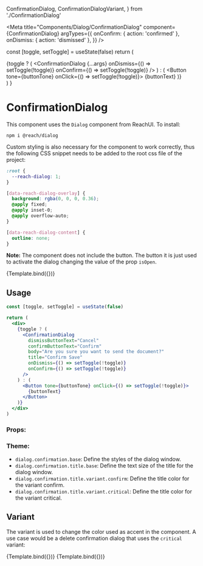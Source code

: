   ConfirmationDialog,
  ConfirmationDialogVariant,
} from './ConfirmationDialog'

<Meta
  title="Components/Dialog/ConfirmationDialog"
  component={ConfirmationDialog}
  argTypes={{
    onConfirm: { action: 'confirmed' },
    onDismiss: { action: 'dismissed' },
  }}
/>

  const [toggle, setToggle] = useState(false)
  return (
    <div>
      {toggle ? (
        <ConfirmationDialog
          {...args}
          onDismiss={() => setToggle(!toggle)}
          onConfirm={() => setToggle(!toggle)}
        />
      ) : (
        <Button tone={buttonTone} onClick={() => setToggle(!toggle)}>
          {buttonText}
        </Button>
      )}
    </div>
  )
}

# ConfirmationDialog

This component uses the `Dialog` component from ReachUI. To install:

```
npm i @reach/dialog
```

Custom styling is also necessary for the component to work correctly, thus the following CSS snippet needs to be added to the root css file of the project:

```css
:root {
  --reach-dialog: 1;
}

[data-reach-dialog-overlay] {
  background: rgba(0, 0, 0, 0.36);
  @apply fixed;
  @apply inset-0;
  @apply overflow-auto;
}

[data-reach-dialog-content] {
  outline: none;
}
```

**Note:** The component does not include the button. The button it is just used to activate the dialog changing the value of the prop `isOpen`.

<Canvas>
  <Story
    name="Default"
    args={{
      dismissButtonText: 'Cancel',
      confirmButtonText: 'Confirm',
      body: 'Are you sure you want to reset your notification settings to the standard settings?',
      title: 'Confirm reset notification settings',
      buttonText: 'Reset Notification',
      buttonTone: Tone.primary,
    }}
  >
    {Template.bind({})}
  </Story>
</Canvas>

## Usage

```jsx
const [toggle, setToggle] = useState(false)

return (
  <div>
    {toggle ? (
      <ConfirmationDialog
        dismissButtonText="Cancel"
        confirmButtonText="Confirm"
        body="Are you sure you want to send the document?"
        title="Confirm Save"
        onDismiss={() => setToggle(!toggle)}
        onConfirm={() => setToggle(!toggle)}
      />
    ) : (
      <Button tone={buttonTone} onClick={() => setToggle(!toggle)}>
        {buttonText}
      </Button>
    )}
  </div>
)
```

### Props:

<ArgsTable story="Default" />

### Theme:

- `dialog.confirmation.base`: Define the styles of the dialog window.
- `dialog.confirmation.title.base`: Define the text size of the title for the dialog window.
- `dialog.confirmation.title.variant.confirm`: Define the title color for the variant confirm.
- `dialog.confirmation.title.variant.critical`: Define the title color for the variant critical.

## Variant

The variant is used to change the color used as accent in the component. A use case would be a delete confirmation dialog that uses the `critical` variant:

<Canvas>
  <Story
    name="NonCriticalVariant"
    args={{
      dismissButtonText: 'Cancel',
      confirmButtonText: 'Confirm',
      body: 'Are you sure you want to send the document?',
      title: 'Confirm Save',
      buttonText: 'Non Critical Variant',
      buttonTone: Tone.primary,
    }}
  >
    {Template.bind({})}
  </Story>
  <Story
    name="CriticalVariant"
    args={{
      dismissButtonText: 'Cancel',
      confirmButtonText: 'Confirm',
      body: 'Are you sure you want to delete the user?',
      title: 'Delete User',
      variant: ConfirmationDialogVariant.critical,
      buttonText: 'Critical Variant',
      buttonTone: Tone.critical,
    }}
  >
    {Template.bind({})}
  </Story>
</Canvas>
